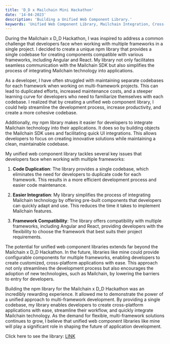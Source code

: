 ```yaml
---
title: 'D_D x Mailchain Mini Hackathon'
date: '14-04-2023'
description: 'Building a Unified Web Component Library.'
keywords: 'Unified Web Component Library, Mailchain Integration, Cross-Framework Development, Multi-Framework Application, Angular and React Compatibility, Open Source npm Library, Mailchain SDK, Hackathon Development Projects, Code Duplication Solutions, Web Development Productivity, Customizable Web Components, Software Development Efficiency, Cross-Platform Application Building, Mailchain x D_D Hackathon, UI Integration with Mailchain, Code Maintenance in Web Development, Streamlining Development Process, Technology Adoption in Development, Building Applications with Angular and React, Innovative Solutions for Developers'
---
```


During the Mailchain x D_D Hackathon, I was inspired to address a common challenge that developers face when working with multiple frameworks in a single project. I decided to create a unique npm library that provides a single codebase for creating components compatible with various frameworks, including Angular and React. My library not only facilitates seamless communication with the Mailchain SDK but also simplifies the process of integrating Mailchain technology into applications.

As a developer, I have often struggled with maintaining separate codebases for each framework when working on multi-framework projects. This can lead to duplicated efforts, increased maintenance costs, and a steeper learning curve for developers who need to familiarize themselves with each codebase. I realized that by creating a unified web component library, I could help streamline the development process, increase productivity, and create a more cohesive codebase.

Additionally, my npm library makes it easier for developers to integrate Mailchain technology into their applications. It does so by building objects the Mailchain SDK uses and facilitating quick UI integrations. This allows developers to focus on creating innovative solutions while maintaining a clean, maintainable codebase.

My unified web component library tackles several key issues that developers face when working with multiple frameworks:

1. **Code Duplication**: The library provides a single codebase, which eliminates the need for developers to duplicate code for each framework. This results in a more efficient development process and easier code maintenance.

2. **Easier Integration**: My library simplifies the process of integrating Mailchain technology by offering pre-built components that developers can quickly adapt and use. This reduces the time it takes to implement Mailchain features.

3. **Framework Compatibility**: The library offers compatibility with multiple frameworks, including Angular and React, providing developers with the flexibility to choose the framework that best suits their project requirements.

The potential for unified web component libraries extends far beyond the Mailchain x D_D Hackathon. In the future, libraries like mine could provide configurable components for multiple frameworks, enabling developers to create customized, cross-platform applications with ease. This approach not only streamlines the development process but also encourages the adoption of new technologies, such as Mailchain, by lowering the barriers to entry for developers.

Building the npm library for the Mailchain x D_D Hackathon was an incredibly rewarding experience. It allowed me to demonstrate the power of a unified approach to multi-framework development. By providing a single codebase, my library enables developers to create cross-platform applications with ease, streamline their workflow, and quickly integrate Mailchain technology. As the demand for flexible, multi-framework solutions continues to grow, I believe that unified web component libraries like mine will play a significant role in shaping the future of application development.


Click here to see the library: [LINK](https://mailchain.saugardev.com)